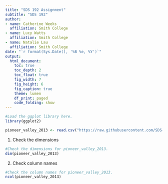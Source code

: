 ```yaml
---
title: "SDS 192 Assignment"
subtitle: "SDS 192"
author: 
- name: Catherine Weeks
  affiliation: Smith College
- name: Lucy Watts
  affiliation: Smith College
- name: Natalie Lau
  affiliation: Smith College
date: "`r format(Sys.Date(), '%B %e, %Y')`"
output: 
  html_document:
    toc: true
    toc_depth: 2
    toc_float: true
    fig_width: 7
    fig_height: 6
    fig_caption: true
    theme: lumen
    df_print: paged
    code_folding: show
---
```




```r
#Load the ggplot library here.
library(ggplot2)
```

```r
pioneer_valley_2013 <- read.csv("https://raw.githubusercontent.com/SDS-192-Intro/sds-192-labs/main/Day7-GrammarGraphics/datasets/pioneer_valley_census_2013.csv", skip = 2)
```

1. Check the dimensions

```r
#Check the dimensions for pioneer_valley_2013.
dim(pioneer_valley_2013)
```

2. Check column names

```r
#Check the column names for pioneer_valley_2013.
ncol(pioneer_valley_2013)
```
